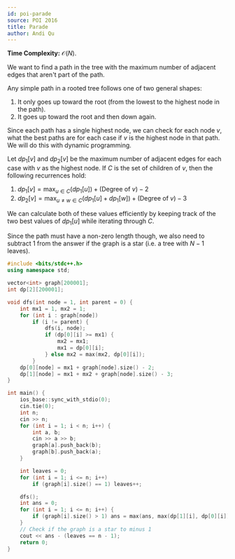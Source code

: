 ```yaml
---
id: poi-parade
source: POI 2016
title: Parade
author: Andi Qu
---
```


**Time Complexity:** $\mathcal O(N)$.

We want to find a path in the tree with the maximum number of adjacent edges
that aren't part of the path.

Any simple path in a rooted tree follows one of two general shapes:

1. It only goes up toward the root (from the lowest to the highest node in the
   path).
2. It goes up toward the root and then down again.

Since each path has a single highest node, we can check for each node $v$, what
the best paths are for each case if $v$ is the highest node in that path. We
will do this with dynamic programming.

Let $dp_1[v]$ and $dp_2[v]$ be the maximum number of adjacent edges for each
case with $v$ as the highest node. If $C$ is the set of children of $v$, then
the following recurrences hold:

1. $dp_1[v] = \max_{u \in C}(dp_1[u]) + (\text{Degree of }v) - 2$
2. $dp_2[v] = \max_{u \neq w \in C}(dp_1[u] + dp_1[w]) + (\text{Degree of }v) - 3$

We can calculate both of these values efficiently by keeping track of the two
best values of $dp_1[u]$ while iterating through $C$.

Since the path must have a non-zero length though, we also need to subtract 1
from the answer if the graph is a star (i.e. a tree with $N - 1$ leaves).

```cpp
#include <bits/stdc++.h>
using namespace std;

vector<int> graph[200001];
int dp[2][200001];

void dfs(int node = 1, int parent = 0) {
	int mx1 = 1, mx2 = 1;
	for (int i : graph[node])
		if (i != parent) {
			dfs(i, node);
			if (dp[0][i] >= mx1) {
				mx2 = mx1;
				mx1 = dp[0][i];
			} else mx2 = max(mx2, dp[0][i]);
		}
	dp[0][node] = mx1 + graph[node].size() - 2;
	dp[1][node] = mx1 + mx2 + graph[node].size() - 3;
}

int main() {
	ios_base::sync_with_stdio(0);
	cin.tie(0);
	int n;
	cin >> n;
	for (int i = 1; i < n; i++) {
		int a, b;
		cin >> a >> b;
		graph[a].push_back(b);
		graph[b].push_back(a);
	}

	int leaves = 0;
	for (int i = 1; i <= n; i++)
		if (graph[i].size() == 1) leaves++;

	dfs();
	int ans = 0;
	for (int i = 1; i <= n; i++) {
		if (graph[i].size() > 1) ans = max(ans, max(dp[1][i], dp[0][i]) + 1);
	}
	// Check if the graph is a star to minus 1
	cout << ans - (leaves == n - 1);
	return 0;
}
```
